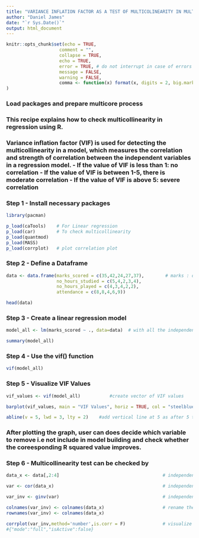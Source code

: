 ```yaml
---
title: "VARIANCE INFLATION FACTOR AS A TEST OF MULTICOLINEARITY IN MULTIPLE REGRESSION MODEL"
author: "Daniel James"
date: "`r Sys.Date()`"
output: html_document
---
```

  
  ```r
knitr::opts_chunk$set(echo = TRUE,
                      comment = "",
                      collapse = TRUE,
                      echo = TRUE,
                      error = TRUE, # do not interrupt in case of errors
                      message = FALSE,
                      warning = FALSE,
                      comma <- function(x) format(x, digits = 2, big.mark = ",")
)
````
### Load packages and prepare multicore process
### This recipe explains how to check multicollinearity in regression using R.

### Variance inflation factor (VIF) is used for detecting the multicollinearity in a model, which measures the correlation and strength of correlation between the independent variables in a regression model. - If the value of VIF is less than 1: no correlation - If the value of VIF is between 1-5, there is moderate correlation - If the value of VIF is above 5: severe correlation

### Step 1 - Install necessary packages

```r
library(pacman)

p_load(caTools)    # For Linear regression 
p_load(car)        # To check multicollinearity 
p_load(quantmod)
p_load(MASS)
p_load(corrplot)   # plot correlation plot
````

### Step 2 - Define a Dataframe

```r
data <- data.frame(marks_scored = c(35,42,24,27,37),        # marks : dependent variable(y)
                   no_hours_studied = c(5,4,2,3,4),
                   no_hours_played = c(4,3,4,2,2),
                   attendance = c(8,8,4,6,9))

head(data)
````

### Step 3 - Create a linear regression model

```r
model_all <- lm(marks_scored ~ ., data=data)  # with all the independent variables in the dataframe

summary(model_all)
````

### Step 4 - Use the vif() function

```r
vif(model_all)
````

### Step 5 - Visualize VIF Values

```r

vif_values <- vif(model_all)           #create vector of VIF values

barplot(vif_values, main = "VIF Values", horiz = TRUE, col = "steelblue") #create horizontal bar chart to display each VIF value

abline(v = 5, lwd = 3, lty = 2)    #add vertical line at 5 as after 5 there is severe correlation
````

### After plotting the graph, user can does decide which variable to remove i.e not include in model building and check whether the coreesponding R squared value improves.

### Step 6 - Multicollinearity test can be checked by

```r
data_x <- data[,2:4]                                       # independent variables 

var <- cor(data_x)                                         # independent variables correlation matrix 

var_inv <- ginv(var)                                       # independent variables inverse correlation matrix 

colnames(var_inv) <- colnames(data_x)                      # rename the row names and column names
rownames(var_inv) <- colnames(data_x)

corrplot(var_inv,method='number',is.corr = F)              # visualize the multicollinearity
#{"mode":"full","isActive":false}
````
